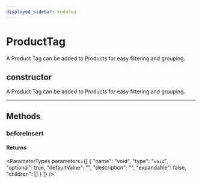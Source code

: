 ```yaml
---
displayed_sidebar: modules
---
```



# ProductTag

A Product Tag can be added to Products for easy filtering and grouping.

## constructor

A Product Tag can be added to Products for easy filtering and grouping.

___

## Methods

### beforeInsert

#### Returns

<ParameterTypes parameters={[
  {
    "name": "void",
    "type": "`void`",
    "optional": true,
    "defaultValue": "",
    "description": "",
    "expandable": false,
    "children": []
  }
]} />
